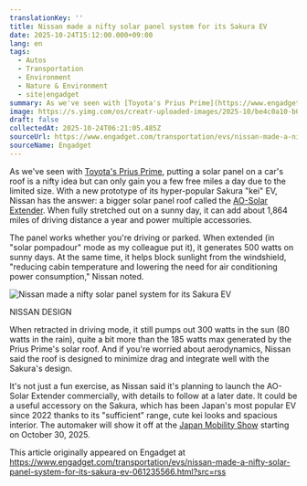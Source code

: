 ```yaml
---
translationKey: ''
title: Nissan made a nifty solar panel system for its Sakura EV
date: 2025-10-24T15:12:00.000+09:00
lang: en
tags:
  - Autos
  - Transportation
  - Environment
  - Nature & Environment
  - site|engadget
summary: As we've seen with [Toyota's Prius Prime](https://www.engadget.com/toyota-2023-prius-prime-plug-in-hybrid-162057073.html), putting a solar panel on a car's roof...
image: https://s.yimg.com/os/creatr-uploaded-images/2025-10/be4c0a10-b097-11f0-bfd6-66ab36382b98
draft: false
collectedAt: 2025-10-24T06:21:05.485Z
sourceUrl: https://www.engadget.com/transportation/evs/nissan-made-a-nifty-solar-panel-system-for-its-sakura-ev-061235566.html?src=rss
sourceName: Engadget
---
```

As we've seen with [Toyota's Prius Prime](https://www.engadget.com/toyota-2023-prius-prime-plug-in-hybrid-162057073.html), putting a solar panel on a car's roof is a nifty idea but can only gain you a few free miles a day due to the limited size. With a new prototype of its hyper-popular Sakura "kei" EV, Nissan has the answer: a bigger solar panel roof called the [AO-Solar Extender](https://global.nissannews.com/en/releases/release-4490cf5fc2161a51d431ba720301391e). When fully stretched out on a sunny day, it can add about 1,864 miles of driving distance a year and power multiple accessories.

The panel works whether you're driving or parked. When extended (in "solar pompadour" mode as my colleague put it), it generates 500 watts on sunny days. At the same time, it helps block sunlight from the windshield, "reducing cabin temperature and lowering the need for air conditioning power consumption," Nissan noted.  

![Nissan made a nifty solar panel system for its Sakura EV](https://s.yimg.com/os/creatr-uploaded-images/2025-10/be4c0a10-b097-11f0-bfd6-66ab36382b98)

NISSAN DESIGN

When retracted in driving mode, it still pumps out 300 watts in the sun (80 watts in the rain), quite a bit more than the 185 watts max generated by the Prius Prime's solar roof. And if you're worried about aerodynamics, Nissan said the roof is designed to minimize drag and integrate well with the Sakura's design. 

It's not just a fun exercise, as Nissan said it's planning to launch the AO-Solar Extender commercially, with details to follow at a later date. It could be a useful accessory on the Sakura, which has been Japan's most popular EV since 2022 thanks to its "sufficient" range, cute kei looks and spacious interior. The automaker will show it off at the [Japan Mobility Show](https://www.japan-mobility-show.com/en/) starting on October 30, 2025. 

This article originally appeared on Engadget at https://www.engadget.com/transportation/evs/nissan-made-a-nifty-solar-panel-system-for-its-sakura-ev-061235566.html?src=rss
